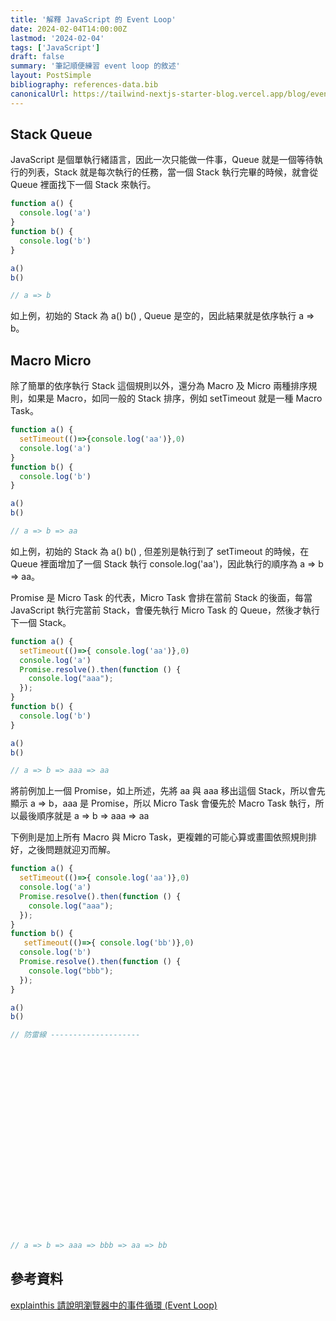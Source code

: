 ```yaml
---
title: '解釋 JavaScript 的 Event Loop'
date: 2024-02-04T14:00:00Z
lastmod: '2024-02-04'
tags: ['JavaScript']
draft: false
summary: '筆記順便練習 event loop 的敘述'
layout: PostSimple
bibliography: references-data.bib
canonicalUrl: https://tailwind-nextjs-starter-blog.vercel.app/blog/event-loop/
---
```


## Stack Queue

JavaScript 是個單執行緒語言，因此一次只能做一件事，Queue 就是一個等待執行的列表，Stack 就是每次執行的任務，當一個 Stack 執行完畢的時候，就會從 Queue 裡面找下一個 Stack 來執行。

```javaScript
function a() {
  console.log('a')
}
function b() {
  console.log('b')
}

a()
b()

// a => b
```

如上例，初始的 Stack 為 a() b() , Queue 是空的，因此結果就是依序執行 a => b。

## Macro Micro

除了簡單的依序執行 Stack 這個規則以外，還分為 Macro 及 Micro 兩種排序規則，如果是 Macro，如同一般的 Stack 排序，例如 setTimeout 就是一種 Macro Task。

```javaScript
function a() {
  setTimeout(()=>{console.log('aa')},0)
  console.log('a')
}
function b() {
  console.log('b')
}

a()
b()

// a => b => aa
```

如上例，初始的 Stack 為 a() b() , 但差別是執行到了 setTimeout 的時候，在 Queue 裡面增加了一個 Stack 執行 console.log('aa')，因此執行的順序為 a => b => aa。

Promise 是 Micro Task 的代表，Micro Task 會排在當前 Stack 的後面，每當 JavaScript 執行完當前 Stack，會優先執行 Micro Task 的 Queue，然後才執行下一個 Stack。

```javaScript
function a() {
  setTimeout(()=>{ console.log('aa')},0)
  console.log('a')
  Promise.resolve().then(function () {
    console.log("aaa");
  });
}
function b() {
  console.log('b')
}

a()
b()

// a => b => aaa => aa
```

將前例加上一個 Promise，如上所述，先將 aa 與 aaa 移出這個 Stack，所以會先顯示 a => b，aaa 是 Promise，所以 Micro Task 會優先於 Macro Task 執行，所以最後順序就是 a => b => aaa => aa

下例則是加上所有 Macro 與 Micro Task，更複雜的可能心算或畫圖依照規則排好，之後問題就迎刃而解。

```javaScript
function a() {
  setTimeout(()=>{ console.log('aa')},0)
  console.log('a')
  Promise.resolve().then(function () {
    console.log("aaa");
  });
}
function b() {
   setTimeout(()=>{ console.log('bb')},0)
  console.log('b')
  Promise.resolve().then(function () {
    console.log("bbb");
  });
}

a()
b()

// 防雷線 --------------------























// a => b => aaa => bbb => aa => bb
```

## 參考資料

[explainthis 請說明瀏覽器中的事件循環 (Event Loop)](https://www.explainthis.io/zh-hant/swe/what-is-event-loop)
